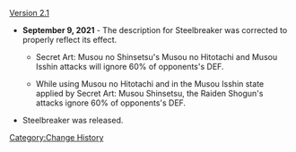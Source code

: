 [[Version 2.1]]
*'''September 9, 2021''' - The description for Steelbreaker was corrected to properly reflect its effect.
**{{Color|Old description:}}  <span class="bg-highlight">Secret Art: Musou no Shinsetsu's</span> Musou no Hitotachi and Musou Isshin <span class="bg-highlight">attacks will</span> ignore 60% of opponents's DEF.
**{{Color|New description:}} <span class="bg-highlight">While using </span>Musou no Hitotachi and <span class="bg-highlight">in the</span> Musou Isshin <span class="bg-highlight">state applied by Secret Art: Musou Shinsetsu, the Raiden Shogun's attacks</span> ignore 60% of opponents's DEF.
*Steelbreaker was released.
<noinclude>[[Category:Change History]]</noinclude>